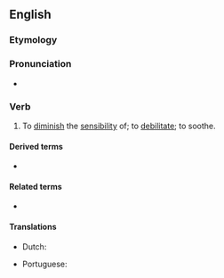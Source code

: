 ==English==

===Etymology===
{{prefix|en|ab|irritate}}

===Pronunciation===
* {{a|US}} {{IPA|en|/æbˈɪɹ.ɪˌteɪt/}}

===Verb===
{{en-verb}}

# {{lb|en|transitive|medicine}} To [[diminish]] the [[sensibility]] of; to [[debilitate]]; to soothe.

====Derived terms====
{{der-top}}
* {{l|en|abirritation}}
{{der-mid}}
{{der-bottom}}

====Related terms====
{{rel-top}}
* {{l|en|abirritant}}
{{rel-mid}}
{{rel-bottom}}

====Translations====
{{trans-top|to diminish the sensibility of}}
* Dutch: {{t+|nl|verzachten}}
{{trans-mid}}
* Portuguese: {{t|pt|abirritar}}
{{trans-bottom}}